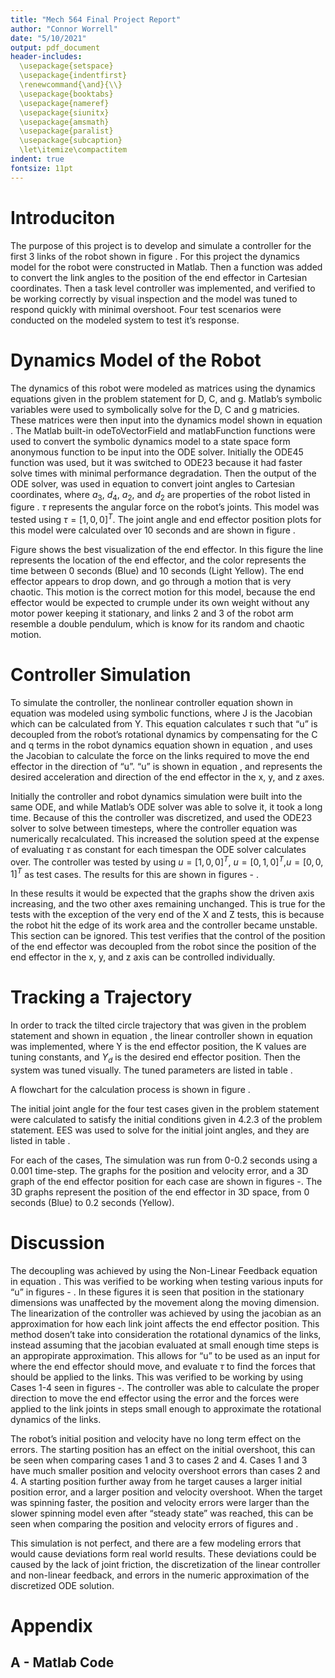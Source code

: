 ```yaml
---
title: "Mech 564 Final Project Report"
author: "Connor Worrell"
date: "5/10/2021"
output: pdf_document
header-includes:
  \usepackage{setspace}
  \usepackage{indentfirst}
  \renewcommand{\and}{\\}
  \usepackage{booktabs}
  \usepackage{nameref}
  \usepackage{siunitx}
  \usepackage{amsmath}
  \usepackage{paralist}
  \usepackage{subcaption}
  \let\itemize\compactitem
indent: true
fontsize: 11pt
---
```


\doublespacing
\setlength\parindent{24pt}

# Introduciton
The purpose of this project is to develop and simulate a controller for the first 3 links of the robot shown in figure \ref{fig:robot}.
For this project the dynamics model for the robot were constructed in Matlab. Then a function was added to convert the link angles to the position of the end effector in Cartesian coordinates. Then a task level controller was implemented, and verified to be working correctly by visual inspection and the model was tuned to respond quickly with minimal overshoot. Four test scenarios were conducted on the modeled system to test it's response.

\singlespacing
\begin{figure}
\begin{center}
\includegraphics[width=\linewidth]{Robot.jpg}
\caption{Robot}
\label{fig:robot}
\end{center}
\end{figure}

\doublespacing
# Dynamics Model of the Robot
The dynamics of this robot were modeled as matrices using the dynamics equations given in the problem statement for D, C, and g. Matlab's symbolic variables were used to symbolically solve for the D, C and g matricies. These matrices were then input into the dynamics model shown in equation \ref{eqn:dynmodl}. The Matlab built-in odeToVectorField and matlabFunction functions were used to convert the symbolic dynamics model to a state space form anonymous function to be input into the ODE solver. Initially the ODE45 function was used, but it was switched to ODE23 because it had faster solve times with minimal performance degradation. Then the output of the ODE solver, was used in equation \ref{eqn:h} to convert joint angles to Cartesian coordinates, where $a_3$, $d_4$, $a_2$, and $d_2$ are properties of the robot listed in figure \ref{fig:robot}. $\tau$ represents the angular force on the robot's joints. This model was tested using $\tau = [1, 0, 0]^T$. The joint angle and end effector position plots for this model were calculated over 10 seconds and are shown in figure \ref{fig:NoFThe}. 

\singlespacing
\begin{equation}
D(q) \ddot{q}+C(q,\dot{q}) \dot{q} + g(q) =\tau
\label{eqn:dynmodl}
\end{equation}

\begin{equation}
\label{eqn:h}
Y(q)=\begin{bmatrix}Y_x\\Y_y\\Y_z\end{bmatrix}
=\begin{bmatrix}
cos(q_1)(a_3cos(q_2+q_3)+d_4sin(q_2+q_3)+a_2cos(q_2))-d_2sin(q_1)\\
sin(q_1)(a_3cos(q_2+q_3)+d_4sin(q_2+q_3)+a_2cos(q_2))-d_2cos(q_1)\\
-a_3sin(q_2+q_3)+d_4cos(q_2+q_3)-a_2sin(q_2)
\end{bmatrix}
\end{equation}

\begin{figure}
\begin{center}
\begin{subfigure}{0.5\linewidth}
  \centering
  \includegraphics[width=\linewidth]{NoFeedBackTheta.jpg}
  \caption{Link rotation}
\end{subfigure}%
\begin{subfigure}{0.5\linewidth}
  \centering
  \includegraphics[width=\linewidth]{NoFeedBackPos.jpg}
  \caption{End-effector position}
\end{subfigure}
\caption{No Control - Joint Angles and End Effector Position}
\label{fig:NoFThe}
\end{center}
\end{figure}

\doublespacing
Figure \ref{fig:NoFPos3D} shows the best visualization of the end effector. In this figure the line represents the location of the end effector, and the color represents the time between 0 seconds (Blue) and 10 seconds (Light Yellow). The end effector appears to drop down, and go through a motion that is very chaotic. This motion is the correct motion for this model, because the end effector would be expected to crumple under its own weight without any motor power keeping it stationary, and links 2 and 3 of the robot arm resemble a double pendulum, which is know for its random and chaotic motion. 

\singlespacing
\begin{figure}
\begin{center}
\includegraphics[width=\linewidth]{NoFeedBackPos3D.jpg}
\caption{No Control - Cartesian Position of End Effector 3D}
\label{fig:NoFPos3D}
\end{center}
\end{figure}

\doublespacing
\newpage
# Controller Simulation
To simulate the controller, the nonlinear controller equation shown in equation \ref{eqn:noncontrol} was modeled using symbolic functions, where J is the Jacobian which can be calculated from Y. This equation calculates $\tau$ such that "u" is decoupled from the robot's rotational dynamics by compensating for the C and q terms in the robot dynamics equation shown in equation \ref{eqn:dynmodl}, and uses the Jacobian to calculate the force on the links required to move the end effector in the direction of "u". "u" is shown in equation \ref{eqn:u}, and represents the desired acceleration and direction of the end effector in the x, y, and z axes.

\singlespacing
\begin{equation}
\tau = D(q) J_h(q)^{-1}(u-\dot{J}_h(q)\dot{q}) +C(q,\dot{q})\dot{q}+g(q)
\label{eqn:noncontrol}
\end{equation}

\begin{equation}
u=\begin{bmatrix} u_{x}\\u_{y}\\u_{z}
\end{bmatrix}
\label{eqn:u}
\end{equation}

\doublespacing
Initially the controller and robot dynamics simulation were built into the same ODE, and while Matlab's ODE solver was able to solve it, it took a long time. Because of this the controller was discretized, and used the ODE23 solver to solve between timesteps, where the controller equation was numerically recalculated. This increased the solution speed at the expense of evaluating $\tau$ as constant for each timespan the ODE solver calculates over. The controller was tested by using $u = [1,0,0]^T$, $u = [0,1,0]^T$,$u = [0,0,1]^T$ as test cases. The results for this are shown in figures \ref{fig:ControlTestX} - \ref{fig:ControlTestZ}.

\begin{figure}
\begin{center}
\begin{subfigure}{0.5\linewidth}
  \centering
  \includegraphics[width=\linewidth]{FeedBackTestX.jpg}
  \caption{Controller X Position Test}
  \label{fig:ControlTestX}
\end{subfigure}
\begin{subfigure}{0.5\linewidth}
  \centering
  \includegraphics[width=\linewidth]{FeedBackTestY.jpg}
  \caption{Controller Y Position Test}
  \label{fig:ControlTestY}
\end{subfigure}
\begin{subfigure}{0.5\linewidth}
  \centering
  \includegraphics[width=\linewidth]{FeedBackTestZ.jpg}
  \caption{Controller Z Position Test}
  \label{fig:ControlTestZ}
\end{subfigure}
\caption{Controller Test}
\end{center}
\end{figure}

In these results it would be expected that the graphs show the driven axis increasing, and the two other axes remaining unchanged. This is true for the tests with the exception of the very end of the X and Z tests, this is because the robot hit the edge of its work area and the controller became unstable. This section can be ignored. This test verifies that the control of the position of the end effector was decoupled from the robot since the position of the end effector in the x, y, and z axis can be controlled individually. 

\newpage
# Tracking a Trajectory
In order to track the tilted circle trajectory that was given in the problem statement and shown in equation \ref{eqn:circ}, the linear controller shown in equation \ref{eqn:lincont} was implemented, where Y is the end effector position, the K values are tuning constants, and $Y_d$ is the desired end effector position. Then the system was tuned visually. The tuned parameters are listed in table \ref{tab:TuningParam}.

\singlespacing
\begin{equation}
Y_d(t)=
\begin{bmatrix}Y_{d,x}\\Y_{d,y}\\Y_{d,z}\end{bmatrix}=
\begin{bmatrix}-0.1265cos(\omega t)-0.56\\
0.25sin(\omega t)\\
0.125cos(\omega t)-0.08
\end{bmatrix}
\label{eqn:circ}
\end{equation}

\begin{equation}
u = \ddot{Y}_d+K_v(\dot{Y}_d-\dot{Y})+K_p(Y_d-Y)
\label{eqn:lincont}
\end{equation}

\begin{table}[ht]
\begin{center}
\caption{Tuning Parameters}
\label{tab:TuningParam}
\begin{tabular}{l|l}
\toprule
Parameter& Value\\
\midrule
$K_v$&200\\
$K_p$&25000\\
\bottomrule
\end{tabular}
\end{center}
\end{table}

\doublespacing
A flowchart for the calculation process is shown in figure \ref{fig:flow}.
\singlespacing
\begin{figure}
\begin{center}
\includegraphics[width=\linewidth]{FlowChart.jpg}
\caption{Calculation Flow Chart}
\label{fig:flow}
\end{center}
\end{figure}

\doublespacing
The initial joint angle for the four test cases given in the problem statement were calculated to satisfy the initial conditions given in 4.2.3 of the problem statement. EES was used to solve for the initial joint angles, and they are listed in table \ref{tab:IntialConditions}.

\singlespacing
\begin{table}[ht]
\begin{center}
\caption{Initial Positon}
\label{tab:IntialConditions}
\begin{tabular}{l|c|c|c|c}
\toprule
Case& $\theta_1(0)$&$\theta_2(0)$&$\theta_3(0)$&$\omega$\\
\midrule
1&2.948&5.733&2.598&$\pi$/2\\
2&3.041&5.308&3.562&$\pi$/2\\
3&2.948&5.733&2.598&$\pi$/4\\
4&3.041&5.308&3.562&$\pi$/4\\
\bottomrule
\end{tabular}
\end{center}
\end{table}

\doublespacing
For each of the cases, The simulation was run from 0-0.2 seconds using a 0.001 time-step. The graphs for the position and velocity error, and a 3D graph of the end effector position for each case are shown in figures \ref{fig:Case1}-\ref{fig:Case4}. The 3D graphs represent the position of the end effector in 3D space, from 0 seconds (Blue) to 0.2 seconds (Yellow).

\singlespacing
\begin{figure}
\begin{center}
\begin{subfigure}{.5\linewidth}
  \centering
  \includegraphics[width=\linewidth]{Case1VError.jpg}
  \caption{Velocity Error}
\end{subfigure}%
\begin{subfigure}{.5\linewidth}
  \centering
  \includegraphics[width=\linewidth]{Case1PError.jpg}
  \caption{Position Error}
\end{subfigure}
\begin{subfigure}{\linewidth}
  \centering
  \includegraphics[width=0.8\linewidth]{Case1Pos3D}
  \caption{Position 3D}
\end{subfigure}
\caption{Case 1}
\label{fig:Case1}
\end{center}
\end{figure}

\begin{figure}
\begin{center}
\begin{subfigure}{.5\linewidth}
  \centering
  \includegraphics[width=\linewidth]{Case2VError.jpg}
  \caption{Velocity Error}
\end{subfigure}%
\begin{subfigure}{.5\linewidth}
  \centering
  \includegraphics[width=\linewidth]{Case2PError.jpg}
  \caption{Position Error}
\end{subfigure}
\begin{subfigure}{\linewidth}
  \centering
  \includegraphics[width=0.8\linewidth]{Case2Pos3D}
  \caption{Position 3D}
\end{subfigure}
\caption{Case 2}
\label{fig:Case2}
\end{center}
\end{figure}

\begin{figure}
\begin{center}
\begin{subfigure}{.5\linewidth}
  \centering
  \includegraphics[width=\linewidth]{Case3VError.jpg}
  \caption{Velocity Error}
\end{subfigure}%
\begin{subfigure}{.5\linewidth}
  \centering
  \includegraphics[width=\linewidth]{Case3PError.jpg}
  \caption{Position Error}
\end{subfigure}
\begin{subfigure}{\linewidth}
  \centering
  \includegraphics[width=0.8\linewidth]{Case3Pos3D}
  \caption{Position 3D}
\end{subfigure}
\caption{Case 3}
\label{fig:Case3}
\end{center}
\end{figure}

\begin{figure}
\begin{center}
\begin{subfigure}{.5\linewidth}
  \centering
  \includegraphics[width=\linewidth]{Case4VError.jpg}
  \caption{Velocity Error}
\end{subfigure}%
\begin{subfigure}{.5\linewidth}
  \centering
  \includegraphics[width=\linewidth]{Case4PError.jpg}
  \caption{Position Error}
\end{subfigure}
\begin{subfigure}{\linewidth}
  \centering
  \includegraphics[width=0.8\linewidth]{Case4Pos3D}
  \caption{Position 3D}
\end{subfigure}
\caption{Case 4}
\label{fig:Case4}
\end{center}
\end{figure}

\doublespacing
\newpage
# Discussion
The decoupling was achieved by using the Non-Linear Feedback equation in equation \ref{eqn:noncontrol}. This was verified to be working when testing various inputs for "u" in figures \ref{fig:ControlTestX} - \ref{fig:ControlTestZ}. In these figures it is seen that position in the stationary dimensions was unaffected by the movement along the moving dimension.
The linearization of the controller was achieved by using the jacobian as an approximation for how each link joint affects the end effector position. This method dosen't take into consideration the rotational dynamics of the links, instead assuming that the jacobian evaluated at small enough time steps is an appropirate approximation. This allows for "u" to be used as an input for where the end effector should move, and evaluate $\tau$ to find the forces that should be applied to the links. This was verified to be working by using Cases 1-4 seen in figures \ref{fig:Case1}-\ref{fig:Case4}. The controller was able to calculate the proper direction to move the end effector using the error and the forces were applied to the link joints in steps small enough to approximate the rotational dynamics of the links.

The robot's initial position and velocity have no long term effect on the errors. The starting position has an effect on the initial overshoot, this can be seen when comparing cases 1 and 3 to cases 2 and 4. Cases 1 and 3 have much smaller position and velocity overshoot errors than cases 2 and 4. A starting position further away from he target causes a larger initial position error, and a larger position and velocity overshoot. When the target was spinning faster, the position and velocity errors were larger than the slower spinning model even after "steady state" was reached, this can be seen when comparing the position and velocity errors of figures \ref{fig:Case1} and \ref{fig:Case3}. 

This simulation is not perfect, and there are a few modeling errors that would cause deviations form real world results. These deviations could be caused by the lack of joint friction, the discretization of the linear controller and non-linear feedback, and errors in the numeric approximation of the discretized ODE solution.

\newpage
# Appendix
## A - Matlab Code
\singlespacing
```octave
```